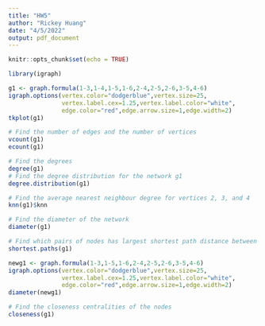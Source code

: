 ```yaml
---
title: "HW5"
author: "Rickey Huang"
date: "4/5/2022"
output: pdf_document
---
```


```r
knitr::opts_chunk$set(echo = TRUE)
```

```r
library(igraph)
```

\section{Question 1}

```r
g1 <- graph.formula(1-3,1-4,1-5,1-6,2-4,2-5,2-6,3-5,4-6)
igraph.options(vertex.color="dodgerblue",vertex.size=25,
               vertex.label.cex=1.25,vertex.label.color="white",
               edge.color="red",edge.arrow.size=1,edge.width=2)
tkplot(g1)
```

```r
# Find the number of edges and the number of vertices
vcount(g1)
ecount(g1)
```

```r
# Find the degrees
degree(g1)
# Find the degree distribution for the network g1
degree.distribution(g1)
```

```r
# Find the average nearest neighbour degree for vertices 2, 3, and 4
knn(g1)$knn
```

```r
# Find the diameter of the network
diameter(g1)
```

```r
# Find which pairs of nodes has largest shortest path distance between them
shortest.paths(g1)
```


```r
newg1 <- graph.formula(1-3,1-5,1-6,2-4,2-5,2-6,3-5,4-6)
igraph.options(vertex.color="dodgerblue",vertex.size=25,
               vertex.label.cex=1.25,vertex.label.color="white",
               edge.color="red",edge.arrow.size=1,edge.width=2)
diameter(newg1)
```

```r
# Find the closeness centralities of the nodes
closeness(g1)
```

